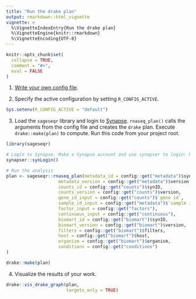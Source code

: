 ```yaml
---
title: "Run the drake plan"
output: rmarkdown::html_vignette
vignette: >
  %\VignetteIndexEntry{Run the drake plan}
  %\VignetteEngine{knitr::rmarkdown}
  %\VignetteEncoding{UTF-8}
---
```


```r
knitr::opts_chunk$set(
  collapse = TRUE,
  comment = "#>",
  eval = FALSE
)
```

1. [Write your own config file](https://kelshmo.github.io/sageseqr/articles/customize-config.html).

2. Specify the active configuration by setting `R_CONFIG_ACTIVE`.

```r
Sys.setenv(R_CONFIG_ACTIVE = "default")
```

3. Load the `sageseqr` library and login to [Synapse](https://www.synapse.org/). `rnaseq_plan()` calls the arguments from the config file and creates the `drake` plan. Execute `drake::make(plan)` to compute. Run this code from your project root.

```r
library(sageseqr)

# Login to Synapse. Make a Synapse account and use synapser to login: https://r-docs.synapse.org/articles/manageSynapseCredentials.html
synapser::synLogin()

# Run the analysis
plan <- sageseqr::rnaseq_plan(metadata_id = config::get("metadata")$synID,
                    metadata_version = config::get("metadata")$version,
                    counts_id = config::get("counts")$synID,
                    counts_version = config::get("counts")$version,
                    gene_id_input = config::get("counts")$`gene id`,
                    sample_id_input = config::get("metadata")$`sample id`,
                    factor_input = config::get("factors"),
                    continuous_input = config::get("continuous"),
                    biomart_id = config::get("biomart")$synID,
                    biomart_version = config::get("biomart")$version,
                    filters = config::get("biomart")$filters,
                    host = config::get("biomart")$host,
                    organism = config::get("biomart")$organism, 
                    conditions = config::get("conditions")
)

drake::make(plan)
```

4. Visualize the results of your work. 

```r
drake::vis_drake_graph(plan,
                       targets_only = TRUE)
```

